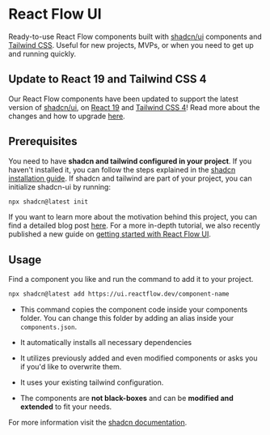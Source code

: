 # React Flow UI

Ready-to-use React Flow components built with [shadcn/ui](https://ui.shadcn.com/)
components and [Tailwind CSS](https://tailwindcss.com/). Useful for new projects, MVPs, or
when you need to get up and running quickly.

## Update to React 19 and Tailwind CSS 4

Our React Flow components have been updated to support the latest version of [shadcn/ui](https://ui.shadcn.com/), on [React 19](https://react.dev/) and [Tailwind CSS 4](https://tailwindcss.com)!
Read more about the changes and how to upgrade [here](/whats-new/2025-09-30).


## Prerequisites

You need to have **shadcn and tailwind configured in your project**. If you haven't
installed it, you can follow the steps explained in the
[shadcn installation guide](https://ui.shadcn.com/docs/installation). If shadcn and
tailwind are part of your project, you can initialize shadcn-ui by running:

```bash copy npm2yarn
npx shadcn@latest init
```

If you want to learn more about the motivation behind this project, you can find a
detailed blog post [here](https://xyflow.com/blog/react-flow-components). For a more
in-depth tutorial, we also recently published a new guide on
[getting started with React Flow UI](/learn/tutorials/getting-started-with-react-flow-components).

## Usage

Find a component you like and run the command to add it to your project.

```bash copy npm2yarn
npx shadcn@latest add https://ui.reactflow.dev/component-name
```

- This command copies the component code inside your components folder. You can change
  this folder by adding an alias inside your `components.json`.

- It automatically installs all necessary dependencies

- It utilizes previously added and even modified components or asks you if you'd like to
  overwrite them.

- It uses your existing tailwind configuration.

- The components are **not black-boxes** and can be **modified and extended** to fit your
  needs.

For more information visit the [shadcn documentation](https://ui.shadcn.com/docs).
